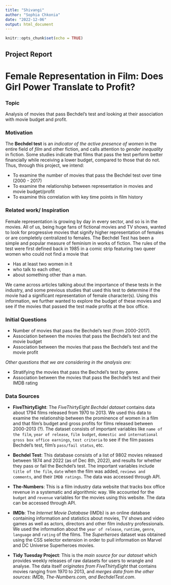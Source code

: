 ```yaml
---
title: "Shivangi"
author: "Sophia Chkonia"
date: "2022-12-06"
output: html_document
---
```


```r
knitr::opts_chunk$set(echo = TRUE)
```

## Project Report 

# Female Representation in Film: Does Girl Power Translate to Profit?

### Topic
Analysis of movies that pass Bechdel’s test and looking at their association with movie budget and profit.

### Motivation
The **Bechdel test** is an _indicator of the active presence of women_ in the entire field of _film_ and other fiction, and calls attention to _gender inequality_ in fiction. Some studies indicate that films that pass the test perform better financially while receiving a lower budget, compared to those that do not. Thus, through this project, we intend:

* To examine the number of movies that pass the Bechdel test over time (2000 - 2017)
* To examine the relationship between representation in movies and movie budget/profit
* To examine this correlation with key time points in film history

### Related work/ Inspiration
Female representation is growing by day in every sector, and so is in the movies. All of us, being huge fans of fictional movies and TV shows, wanted to look for progressive movies that signify higher representation of females or are completely centralized to females. The Bechdel Test has been a simple and popular measure of feminism in works of fiction. The rules of the test were first defined back in 1985 in a comic strip featuring two queer women who could not find a movie that

* Has at least two women in it
* who talk to each other,
* about something other than a man.

We came across articles talking about the importance of these tests in the industry, and some previous studies that used this test to determine if the movie had a significant representation of female character(s). Using this information, we further wanted to explore the budget of these movies and see if the movies that passed the test made profits at the box office.

### Initial Questions
*  Number of movies that pass the Bechdel’s test (from 2000-2017).
*  Association between the movies that pass the Bechdel’s test and the movie budget
*  Association between the movies that pass the Bechdel’s test and the movie profit

_Other questions that we are considering in the analysis are:_

*  Stratifying the movies that pass the Bechdel’s test by genre.
*  Association between the movies that pass the Bechdel’s test and their IMDB rating
 
### Data Sources
* **FiveThirtyEight**:
The _FiveThirtyEight Bechdel dataset_ contains data about 1794 films released from 1970 to 2013. We used this data to examine the relationship between the prominence of women in a film and that film’s budget and gross profits for films released between 2000-2013 (?). The dataset consists of important variables like `name of the film`, `year of release`, `film budget`, `domestic and international gross box office earnings`, `test criteria` to see if the film passes Bechdel’s test, film’s `pass/fail status`, etc. 

* **Bechdel Test**:
This database consists of a list of 9802 movies released between 1874 and 2022 (as of Dec 8th, 2022), and results for whether they pass or fail the Bechdel’s test. The important variables include `title of the film`, `date` when the film was added, `reviews and comments`, and their `IMDB ratings`. The data was accessed through API.

* **The-Numbers**: 
This is a film industry data website that tracks box office revenue in a systematic and algorithmic way. We accounted for the `budget` and `revenue` variables for the movies using this website. The data can be accessed through API.

* **IMDb**:
The _Internet Movie Database_ (IMDb) is an online database containing information and statistics about movies, TV shows and video games as well as actors, directors and other film industry professionals. We used the information about the `year of release`, `runtime`, `genre`, `language` and `rating` of the films. 
The _Superheroes_ dataset was obtained using the CSS selector extension in order to pull information on Marvel and DC Universe Superheroes movies. 

* **Tidy Tuesday Project**:
This is the _main source for our dataset_ which provides weekly releases of raw datasets for users to wrangle and analyse. The data itself _originates from FiveThirtyEight_ that contains movies ranging from 1970 to 2013, and _merges data from the other sources: IMDb, The-Numbers.com, and BechdelTest.com_. 
